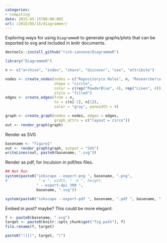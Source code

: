 ```yaml
---
categories:
- computing
date: 2015-05-15T00:00:00Z
url: /2015/05/15/diagrammer/
---
```


Exploring ways for using `DiagrammeR` to generate graphs/plots that can be exported to svg and included in knitr documents.


```r
devtools::install_github("rich-iannone/DiagrammeR")
```

```r
library("DiagrammeR")
```

```r
n <- c("archive", "index", "share", "discover", "use", "attribute")

nodes <- create_nodes(nodes = c("Repository\n Roles", n, "Researcher\n Roles"), 
                      shape = "circle", 
                      color = c(rep("PowderBlue", 4), rep("Linen", 4)),
                      style = "filled")
edges <- create_edges(from = n, 
                      to = c(n[-1], n[1]),
                      color = "gray", penwidth = 4)

graph <- create_graph(nodes = nodes, edges = edges, 
                      graph_attrs = c("layout = circo"))
out <- render_graph(graph)
```


Render as SVG

```r
basename <- "figure1"
out <- render_graph(graph, output = "SVG")
writeLines(out, paste0(basename, ".svg"))
```

Render as pdf, for inculsion in pdf/tex files.

```r
## Not Run
system(paste0("inkscape --export-png ", basename, ".png", 
#              "-w ", width, " -h ", height, 
              " --export-dpi 300 ", 
              basename, ".svg")) 

system(paste0("inkscape --export-pdf ", basename, ".pdf ", basename, ".svg")) 
```

Embed in post? maybe? This could be more elegant:

```r
f <- paste0(basename, ".svg")
target <- paste0(knitr::opts_chunk$get("fig.path"), f)
file.rename(f, target)
```

```r
paste0("![](", target, ")")
```

